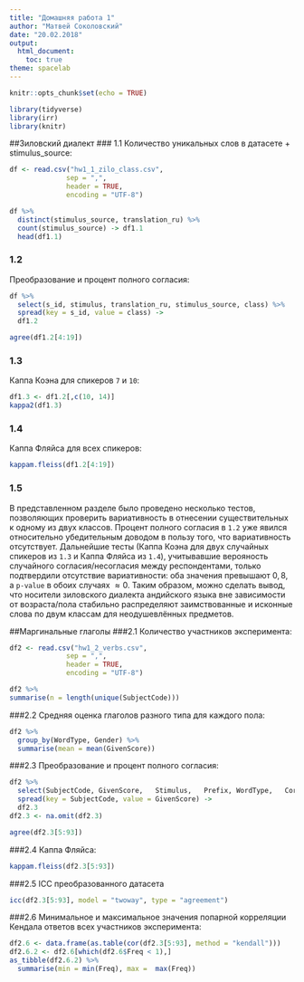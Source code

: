 ```yaml
---
title: "Домашняя работа 1"
author: "Матвей Соколовский"
date: "20.02.2018"
output: 
  html_document:
    toc: true
theme: spacelab
---
```


```r
knitr::opts_chunk$set(echo = TRUE)
```
```r
library(tidyverse)
library(irr)
library(knitr)
```
##Зиловский диалект
### 1.1
Количество уникальных слов в датасете + stimulus_source:
```r
df <- read.csv("hw1_1_zilo_class.csv",
              sep = ",",
              header = TRUE,
              encoding = "UTF-8")

df %>%
  distinct(stimulus_source, translation_ru) %>%
  count(stimulus_source) -> df1.1
  head(df1.1)

```

### 1.2
Преобразование и процент полного согласия:
```r
df %>% 
  select(s_id, stimulus, translation_ru, stimulus_source, class) %>% 
  spread(key = s_id, value = class) ->
  df1.2

agree(df1.2[4:19])
```

### 1.3
Каппа Коэна для спикеров `7` и `10`:

```r
df1.3 <- df1.2[,c(10, 14)]
kappa2(df1.3)
```

### 1.4
Каппа Фляйса для всех спикеров:
```r
kappam.fleiss(df1.2[4:19])
```

### 1.5

В представленном разделе было проведено несколько тестов, позволяющих проверить вариативность в отнесении существительных к одному из двух классов. Процент полного согласия в `1.2` уже явился относительно убедительным доводом в пользу того, что вариативность отсутствует. Дальнейшие тесты (Каппа Коэна для двух случайных спикеров из `1.3` и Каппа Фляйса из `1.4`), учитывавшие верояность случайного согласия/несогласия между респондентами, только подтвердили отсутствие вариативности: оба значения превышают $0,8$, а `p-value` в обоих случаях $≈0$. Таким образом, можно сделать вывод, что носители зиловского диалекта андийского языка вне зависимости от возраста/пола стабильно распределяют заимствованные и исконные слова по двум классам для неодушевлённых предметов.   
  
  
##Маргинальные глаголы
###2.1
Количество участников эксперимента:
```r
df2 <- read.csv("hw1_2_verbs.csv",
              sep = ",",
              header = TRUE,
              encoding = "UTF-8")

df2 %>% 
summarise(n = length(unique(SubjectCode)))
```
###2.2
Средняя оценка глаголов разного типа для каждого пола:
```r
df2 %>%
  group_by(WordType, Gender) %>%
  summarise(mean = mean(GivenScore))
```
###2.3
Преобразование и процент полного согласия:
```r

df2 %>% 
  select(SubjectCode, GivenScore,	Stimulus,	Prefix,	WordType,	CorpusFrequency) %>% 
  spread(key = SubjectCode, value = GivenScore) -> 
  df2.3
df2.3 <- na.omit(df2.3)

agree(df2.3[5:93])
```
###2.4
Каппа Фляйса:
```r
kappam.fleiss(df2.3[5:93])
```
###2.5
ICC преобразованного датасета
```r
icc(df2.3[5:93], model = "twoway", type = "agreement")
```
###2.6
Минимальное и максимальное значения попарной корреляции Кендала ответов всех участников эксперимента:
```r
df2.6 <- data.frame(as.table(cor(df2.3[5:93], method = "kendall")))
df2.6.2 <- df2.6[which(df2.6$Freq < 1),]
as_tibble(df2.6.2) %>%
  summarise(min = min(Freq), max =  max(Freq))
```

